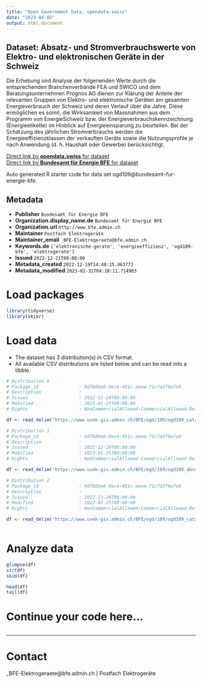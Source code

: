 ```yaml
---
title: "Open Government Data, opendata.swiss"
date: "2023-04-05"
output: html_document
---
```


## Dataset: Absatz- und Stromverbrauchswerte von Elektro- und elektronischen Geräte in der Schweiz

Die Erhebung und Analyse der folgenenden Werte durch die entsprechenden Branchenverbände FEA und SWICO und dem Beratungsunternehmen Prognos AG dienen zur Klärung der Anteile der relevanten Gruppen von Elektro- und elektronische Geräten am gesamten Energieverbrauch der Schweiz und deren Verlauf über die Jahre. Diese ermöglichen es somit, die Wirksamkeit von Massnahmen aus dem Programm von EnergieSchweiz bzw. der Energieverbrauchskennzeichnung (Energieetikette) im Hinblick auf Energieeinsparung zu beurteilen. Bei der Schätzung des jährlichen Stromverbrauchs werden die Energieeffizienzklassen der verkauften Geräte sowie die Nutzungsprofile je nach Anwendung (d. h. Haushalt oder Gewerbe) berücksichtigt.

[Direct link by **opendata.swiss** for dataset](https://opendata.swiss/de/dataset/absatz-und-stromverbrauchswerte-von-elektro-und-elektronischen-gerate-in-der-schweiz)<br>
[Direct link by **Bundesamt für Energie BFE** for dataset](https://www.bfe.admin.ch/bfe/fr/home/actualites-et-medias/publications.html)

Auto generated R starter code for data set ogd109@bundesamt-fur-energie-bfe.

## Metadata

- **Publisher** `Bundesamt für Energie BFE`
- **Organization.display_name.de** `Bundesamt für Energie BFE`
- **Organization.url** `http://www.bfe.admin.ch`
- **Maintainer** `Postfach Elektrogeräte`
- **Maintainer_email** `_BFE-Elektrogeraete@bfe.admin.ch`
- **Keywords.de** `['elektronische-gerate', 'energieeffizienz', 'ogd109-bfe', 'elektrogerate']`
- **Issued** `2022-12-21T00:00:00`
- **Metadata_created** `2022-12-19T14:48:15.463772`
- **Metadata_modified** `2023-01-31T04:10:11.714903`


# Load packages

```r

library(tidyverse)
library(skimr)

```

# Load data

-   The dataset has 3 distribution(s) in CSV format.
-   All available CSV distributions are listed below and can be read into a tibble.

```r

# Distribution 0
# Package_id               : 0d768be6-9ece-481c-aeea-71c7d2f6e7a6
# Description              : 
# Issued                   : 2022-12-20T00:00:00
# Modified                 : 2023-01-25T00:00:00
# Rights                   : NonCommercialAllowed-CommercialAllowed-ReferenceRequired

df <- read_delim('https://www.uvek-gis.admin.ch/BFE/ogd/109/ogd109_catalog_geraetekategorien.csv')

# Distribution 1
# Package_id               : 0d768be6-9ece-481c-aeea-71c7d2f6e7a6
# Description              : 
# Issued                   : 2022-12-20T00:00:00
# Modified                 : 2023-01-25T00:00:00
# Rights                   : NonCommercialAllowed-CommercialAllowed-ReferenceRequired

df <- read_delim('https://www.uvek-gis.admin.ch/BFE/ogd/109/ogd109_absatz_verbrauch_elektrogeraete.csv')

# Distribution 2
# Package_id               : 0d768be6-9ece-481c-aeea-71c7d2f6e7a6
# Description              : 
# Issued                   : 2022-12-20T00:00:00
# Modified                 : 2023-01-25T00:00:00
# Rights                   : NonCommercialAllowed-CommercialAllowed-ReferenceRequired

df <- read_delim('https://www.uvek-gis.admin.ch/BFE/ogd/109/ogd109_catalog_quellen.csv')



```

# Analyze data

```r

glimpse(df)
str(df)
skim(df)

head(df)
tail(df)

```

# Continue your code here...

```r

```

------------------------------------------------------------------------

# Contact

_BFE-Elektrogeraete@bfe.admin.ch | Postfach Elektrogeräte
